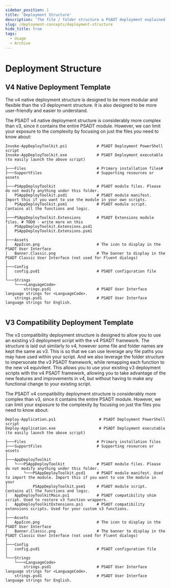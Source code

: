 ```yaml
---
sidebar_position: 1
title: 'Deployment Structure'
description: 'The file / folder structure a PSADT deployment explained.'
slug: /deployment-concepts/deployment-structure
hide_title: true
tags:
  - Usage
  - Archive
---
```


# Deployment Structure

## V4 Native Deployment Template


The v4 native deployment structure is designed to be more modular and flexible than the v3 deployment structure. It is also designed to be more user-friendly and easier to understand.

The PSADT v4 native deployment structure is considerably more complex than v3, since it contains the entire PSADT module. However, we can limit your exposure to the complexity by focusing on just the files you need to know about:

```
Invoke-AppDeployToolkit.ps1             # PSADT Deployment PowerShell script
Invoke-AppDeployToolkit.exe             # PSADT Deployment executable (to easily launch the above script)

├───Files                               # Primary installation files#
├───SupportFiles                        # Supporting resources or assets
│
├───PSAppDeployToolkit                  # PSADT module files. Please do not modify anything under this folder.
│   PSAppDeployToolkit.psd1             # PSADT module manifest. Import this if you want to use the module in your own scripts.
│   PSAppDeployToolkit.psm1             # PSADT module script. Contains all the functions and logic.
│
├───PSAppDeployToolkit.Extensions       # PSADT Extensions module files. # TODO - write more on this
│   PSAppDeployToolkit.Extensions.psd1
│   PSAppDeployToolkit.Extensions.psm1
│
├───Assets
│   AppIcon.png                         # The icon to display in the PSADT User Interface
│   Banner.Classic.png                  # The banner to display in the PSADT Classic User Interface (not used for Fluent dialogs)
│
├───Config
│   config.psd1                         # PSADT configuration file
│
└───Strings
    └───<LanguageCode>
        strings.psd1                    # PSADT User Interface language strings for <LanguageCode>.
    strings.psd1                        # PSADT User Interface language strings for English.


```


## V3 Compatibility Deployment Template

The v3 compatibility deployment structure is designed to allow you to use an existing v3 deployment script with the v4 PSADT framework. The structure is laid out similarly to v4, however some file and folder names are kept the same as v3. This is so that we can use leverage any file paths you may have used within your script. And we also leverage the folder structure to impersonate the v3 PSADT framework, while remapping each function to the new v4 equivilent. This allows you to use your existing v3 deployment scripts with the v4 PSADT framework, allowing you to take advantage of the new features and improvements in v4, but without having to make any functional change to your existing script.

The PSADT v4 compatibility deployment structure is considerably more complex than v3, since it contains the entire PSADT module. However, we can limit your exposure to the complexity by focusing on just the files you need to know about:

```
Deploy-Application.ps1                   # PSADT Deployment PowerShell script
Deploy-Application.exe                   # PSADT Deployment executable (to easily launch the above script)

├───Files                               # Primary installation files
├───SupportFiles                        # Supporting resources or assets
│
├───AppDeployToolkit
│   └───PSAppDeployToolkit              # PSADT module files. Please do not modify anything under this folder.
│       └───PSAppDeployToolkit.psd1     # PSADT module manifest. Used to import the module. Import this if you want to use the module in your
│           PSAppDeployToolkit.psm1     # PSADT module script. Contains all the functions and logic.
│   AppDeployToolkitMain.ps1            # PSADT compatibility shim script. Used to restore v3 function wrappers.
│   AppDeployToolkitExtensions.ps1      # PSADT compatibility extensions scripts. Used for your custom v3 functions.
│
├───Assets
│   AppIcon.png                         # The icon to display in the PSADT User Interface
│   Banner.Classic.png                  # The banner to display in the PSADT Classic User Interface (not used for Fluent dialogs)
│
├───Config
│   config.psd1                         # PSADT configuration file
│
└───Strings
    └───<LanguageCode>
        strings.psd1                    # PSADT User Interface language strings for <LanguageCode>.
    strings.psd1                        # PSADT User Interface language strings for English.

```
